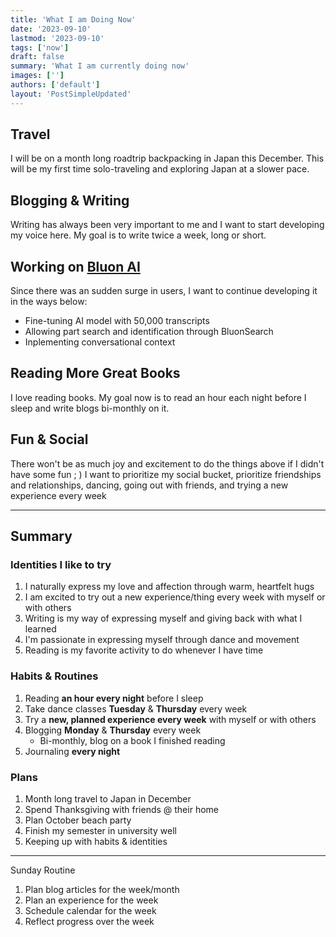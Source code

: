 ```yaml
---
title: 'What I am Doing Now'
date: '2023-09-10'
lastmod: '2023-09-10'
tags: ['now']
draft: false
summary: 'What I am currently doing now'
images: ['']
authors: ['default']
layout: 'PostSimpleUpdated'
---
```


## Travel

I will be on a month long roadtrip backpacking in Japan this December. This will be my first time solo-traveling and exploring Japan at a slower pace.

## Blogging & Writing

Writing has always been very important to me and I want to start developing my voice here. My goal is to write twice a week, long or short.

## Working on [Bluon AI](https://www.bluon.ai)

Since there was an sudden surge in users, I want to continue developing it in the ways below:

- Fine-tuning AI model with 50,000 transcripts
- Allowing part search and identification through BluonSearch
- Inplementing conversational context

## Reading More Great Books

I love reading books. My goal now is to read an hour each night before I sleep and write blogs bi-monthly on it.

## Fun & Social

There won't be as much joy and excitement to do the things above if I didn't have some fun ; ) I want to prioritize my social bucket, prioritize friendships and relationships, dancing, going out with friends, and trying a new experience every week

---

## Summary

### Identities I like to try

1. I naturally express my love and affection through warm, heartfelt hugs
2. I am excited to try out a new experience/thing every week with myself or with others
3. Writing is my way of expressing myself and giving back with what I learned
4. I'm passionate in expressing myself through dance and movement
5. Reading is my favorite activity to do whenever I have time

### Habits & Routines

1. Reading **an hour every night** before I sleep
2. Take dance classes **Tuesday** & **Thursday** every week
3. Try a **new, planned experience every week** with myself or with others
4. Blogging **Monday** & **Thursday** every week
   - Bi-monthly, blog on a book I finished reading
5. Journaling **every night**

### Plans

1. Month long travel to Japan in December
2. Spend Thanksgiving with friends @ their home
3. Plan October beach party
4. Finish my semester in university well
5. Keeping up with habits & identities

---

Sunday Routine

1. Plan blog articles for the week/month
2. Plan an experience for the week
3. Schedule calendar for the week
4. Reflect progress over the week
